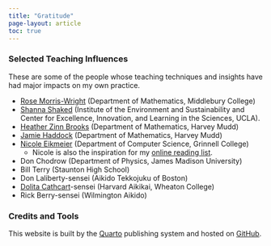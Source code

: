 ```yaml
---
title: "Gratitude"
page-layout: article
toc: true
---
```


### Selected Teaching Influences

These are some of the people whose teaching techniques and insights have had major impacts on my own practice.   

- [Rose Morris-Wright](https://www.rosemorriswright.com) (Department of Mathematics, Middlebury College)
- [Shanna Shaked](https://www.ioes.ucla.edu/person/shanna-shaked/) (Institute of the Environment and Sustainability and Center for Excellence, Innovation, and Learning in the Sciences, UCLA). 
- [Heather Zinn Brooks](https://math.hmc.edu/hzinnbrooks/) (Department of Mathematics, Harvey Mudd)
- [Jamie Haddock](https://jamiehaddock.com) (Department of Mathematics, Harvey Mudd)
- [Nicole Eikmeier](https://eikmeier.sites.grinnell.edu) (Department of Computer Science, Grinnell College)
    - Nicole is also the inspiration for my [online reading list](reading.qmd). 
- Don Chodrow (Department of Physics, James Madison University)
- Bill Terry (Staunton High School)
- Don Laliberty-sensei (Aikido Tekkojuku of Boston)
- [Dolita Cathcart](https://wheatoncollege.edu/academics/faculty-directory/dolita-cathcart/)-sensei (Harvard Aikikai, Wheaton College)
- Rick Berry-sensei (Wilmington Aikido)

### Credits and Tools

This website is built by the [Quarto](https://quarto.org) publishing system and hosted on [GitHub](https://github.com). 
